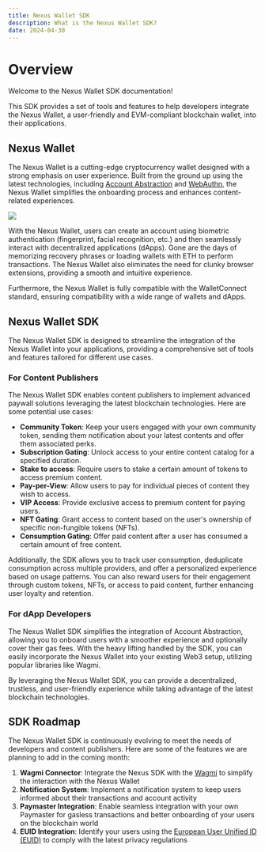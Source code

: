 ```yaml
---
title: Nexus Wallet SDK
description: What is the Nexus Wallet SDK?
date: 2024-04-30
---
```


# Overview

Welcome to the Nexus Wallet SDK documentation!

This SDK provides a set of tools and features to help developers integrate the Nexus Wallet, a user-friendly and EVM-compliant blockchain wallet, into their applications.

## Nexus Wallet

The Nexus Wallet is a cutting-edge cryptocurrency wallet designed with a strong emphasis on user experience. Built from the ground up using the latest technologies, including [Account Abstraction](https://eips.ethereum.org/EIPS/eip-4337) and [WebAuthn](https://w3c.github.io/webauthn/), the Nexus Wallet simplifies the onboarding process and enhances content-related experiences.

![](/wallet-on-phone.webp)

With the Nexus Wallet, users can create an account using biometric authentication (fingerprint, facial recognition, etc.) and then seamlessly interact with decentralized applications (dApps). Gone are the days of memorizing recovery phrases or loading wallets with ETH to perform transactions. The Nexus Wallet also eliminates the need for clunky browser extensions, providing a smooth and intuitive experience.

Furthermore, the Nexus Wallet is fully compatible with the WalletConnect standard, ensuring compatibility with a wide range of wallets and dApps.

## Nexus Wallet SDK

The Nexus Wallet SDK is designed to streamline the integration of the Nexus Wallet into your applications, providing a comprehensive set of tools and features tailored for different use cases.

### For Content Publishers

The Nexus Wallet SDK enables content publishers to implement advanced paywall solutions leveraging the latest blockchain technologies. Here are some potential use cases:

- **Community Token**: Keep your users engaged with your own community token, sending them notification about your latest contents and offer them associated perks.
- **Subscription Gating**: Unlock access to your entire content catalog for a specified duration.
- **Stake to access**: Require users to stake a certain amount of tokens to access premium content.
- **Pay-per-View**: Allow users to pay for individual pieces of content they wish to access.
- **VIP Access**: Provide exclusive access to premium content for paying users.
- **NFT Gating**: Grant access to content based on the user's ownership of specific non-fungible tokens (NFTs).
- **Consumption Gating**: Offer paid content after a user has consumed a certain amount of free content.

Additionally, the SDK allows you to track user consumption, deduplicate consumption across multiple providers, and offer a personalized experience based on usage patterns. You can also reward users for their engagement through custom tokens, NFTs, or access to paid content, further enhancing user loyalty and retention.

### For dApp Developers

The Nexus Wallet SDK simplifies the integration of Account Abstraction, allowing you to onboard users with a smoother experience and optionally cover their gas fees. With the heavy lifting handled by the SDK, you can easily incorporate the Nexus Wallet into your existing Web3 setup, utilizing popular libraries like Wagmi.

By leveraging the Nexus Wallet SDK, you can provide a decentralized, trustless, and user-friendly experience while taking advantage of the latest blockchain technologies.

## SDK Roadmap

The Nexus Wallet SDK is continuously evolving to meet the needs of developers and content publishers. Here are some of the features we are planning to add in the coming month:
 1. **Wagmi Connector**: Integrate the Nexus SDK with the [Wagmi](https://wagmi.sh/) to simplify the interaction with the Nexus Wallet
 2. **Notification System**: Implement a notification system to keep users informed about their transactions and account activity
 3. **Paymaster Integration**: Enable seamless integration with your own Paymaster for gasless transactions and better onboarding of your users on the blockchain world
 4. **EUID Integration**: Identify your users using the [European User Unified ID (EUID)](https://partner.thetradedesk.com/v3/portal/euid/overview) to comply with the latest privacy regulations